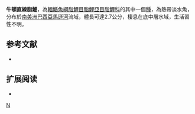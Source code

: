 {{Speciesbox 
| taxon = Moenkhausia newtoni
| status = NE
| status_system = IUCN3.1
| authority =  [[Travassos|Travassos]], 1964
| synonyms = 
}}
'''牛頓直線脂鯉'''，為[[輻鰭魚綱|輻鰭魚綱]][[脂鯉目|脂鯉目]][[脂鯉亞目|脂鯉亞目]][[脂鯉科|脂鯉科]]的其中一個[[種|種]]，為熱帶淡水魚，分布於[[南美洲|南美洲]][[巴西|巴西]][[亞馬遜河|亞馬遜河]]流域，體長可達2.7公分，棲息在底中層水域，生活習性不明。
==参考文献==
{{refbegin}}
*{{FishBase_species|genus=Moenkhausia|species=newtoni|year=2013|month=12}}
{{refend}}

== 扩展阅读 ==
{{refbegin}}
*{{wikispecies-inline|Moenkhausia newtoni|牛頓直線脂鯉}}
{{refend}}
{{Taxonbar|from=Q5526698}}

[[Category:直線脂鯉屬|N]]


{{魚類小作品}}